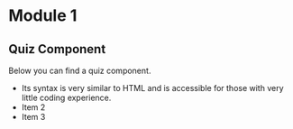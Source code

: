 
# Module 1

## Quiz Component

Below you can find a quiz component. 

- Its syntax is very similar to HTML and is accessible for those with very little coding experience.
- Item 2
- Item 3

<Quiz>
    <Question title="Question 1" answerIndex="0">
        <Choice title="Choice A" />
        <Choice title="Choice B" />
        <Choice title="Choice C" />
        <Choice title="Choice D" />
    </Question>
    <Question title="Question 2" answerIndex="1">
        <Choice title="Choice A" />
        <Choice title="Choice B" />
        <Choice title="Choice C" />
        <Choice title="Choice D" />
    </Question>
    <Question title="Question 3" answerIndex="2">
        <Choice title="Choice A" />
        <Choice title="Choice B" />
        <Choice title="Choice C" />
        <Choice title="Choice D" />
    </Question>
    <Question title="Question 4" answerIndex="3">
        <Choice title="Answer A" />
        <Choice title="Answer B" />
        <Choice title="Answer C" />
        <Choice title="Answer D" />
    </Question>
</Quiz>